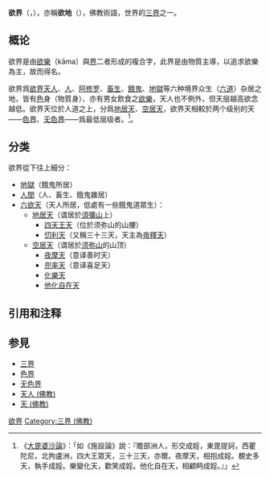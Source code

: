 {{佛教}}

'''欲界'''（{{lang-sa|कामधातु}}，{{IAST|kāma-dhātu}}），亦稱'''欲地'''（{{IAST|kāma-bhūmi}}），佛教術語，世界的[[三界|三界]]之一。

==概论==
欲界是由[[欲樂|欲樂]]（kāma）與[[界_(佛教)|界]]二者形成的複合字，此界是由物質主導，以追求欲樂為主，故而得名。

欲界爲[[欲界天|欲界天人]]、[[人道_(佛教)|人]]、[[阿修羅道|阿修罗]]、[[畜生道|畜生]]、[[饿鬼道|餓鬼]]、[[地狱道|地獄]]等六种境界众生（[[六道|六道]]）杂居之地，皆有[[色_(佛教)|色]]身（物質身）、亦有男女飲食之[[欲樂|欲樂]]，天人也不例外，但天层越高欲念越低。欲界天位於人道之上，分爲[[地居天|地居天]]、[[空居天|空居天]]，欲界天相較於两个级别的天——[[色界|色界]]、[[无色界|无色界]]——爲最低层级者。<ref>
《[[大毘婆沙論|大毘婆沙論]]》：「如《施設論》說：『贍部洲人，形交成婬，東毘提訶，西瞿陀尼，北拘盧洲，四大王眾天，三十三天，亦爾。夜摩天，相抱成婬。覩史多天，執手成婬。樂變化天，歡笑成婬。他化自在天，相顧眄成婬。』」
</ref>。

==分类==
欲界從下往上細分：
*[[地獄_(佛教)|地獄]]（餓鬼所居）
*[[人間|人間]]（人、畜生、餓鬼雜居）
*[[六欲天|六欲天]]（天人所居，低處有一些餓鬼道眾生）：
**[[地居天|地居天]]（谓居於[[須彌山|須彌山]]上）
***[[四天王天|四天王天]]（位於须弥山的山腰）
***[[忉利天|忉利天]]（又稱三十三天，天主為[[帝釋天|帝釋天]]）
**[[空居天|空居天]]（谓居於[[须弥山|须弥山]]的山顶）
***[[夜摩天|夜摩天]]（意译善时天）
***[[兜率天|兜率天]]（意译喜足天）
***[[化樂天|化樂天]]
***[[他化自在天|他化自在天]]

==引用和注释==
{{reflist}}

==参見==
*[[三界|三界]]
*[[色界|色界]]
*[[无色界|无色界]]
*[[天人_(佛教)|天人 (佛教)]]
*[[天_(佛教)|天 (佛教)]]

{{六道}}
{{佛教主題}}

[[Category:欲界|]]
[[Category:三界_(佛教)|Category:三界 (佛教)]]